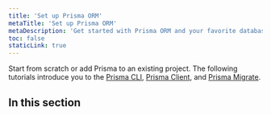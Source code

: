 ```yaml
---
title: 'Set up Prisma ORM'
metaTitle: 'Set up Prisma ORM'
metaDescription: 'Get started with Prisma ORM and your favorite database. Learn about data modeling, migrations and querying.'
toc: false
staticLink: true
---
```


<TopBlock>

Start from scratch or add Prisma to an existing project. The following tutorials introduce you to the [Prisma CLI](/orm/tools/prisma-cli), [Prisma Client](/orm/prisma-client), and [Prisma Migrate](/orm/prisma-migrate).

</TopBlock>

## In this section

<Subsections depth="3" />
